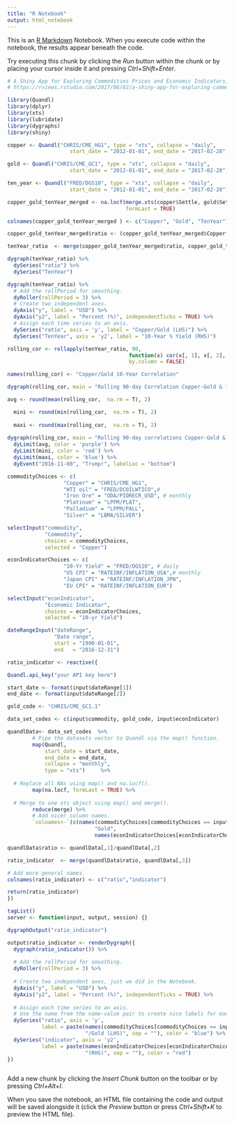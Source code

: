 ```yaml
---
title: "R Notebook"
output: html_notebook
---
```


This is an [R Markdown](http://rmarkdown.rstudio.com) Notebook. When you execute code within the notebook, the results appear beneath the code. 

Try executing this chunk by clicking the *Run* button within the chunk or by placing your cursor inside it and pressing *Ctrl+Shift+Enter*. 

```r
# A Shiny App for Exploring Commodities Prices and Economic Indicators, via Quandl
# https://rviews.rstudio.com/2017/06/02/a-shiny-app-for-exploring-commodities-prices-and-economic-indicators-via-quandl/

library(Quandl)
library(dplyr)
library(xts)
library(lubridate)
library(dygraphs)
library(shiny)

copper <- Quandl("CHRIS/CME_HG1", type = "xts", collapse = "daily",  
                    start_date = "2012-01-01", end_date = "2017-02-28")

gold <- Quandl("CHRIS/CME_GC1", type = "xts", collapse = "daily",  
                    start_date = "2012-01-01", end_date = "2017-02-28")

ten_year <- Quandl("FRED/DGS10", type = "xts", collapse = "daily",  
                    start_date = "2012-01-01", end_date = "2017-02-28")

copper_gold_tenYear_merged <- na.locf(merge.xts(copper$Settle, gold$Settle, ten_year),
                                      formLast = TRUE)

colnames(copper_gold_tenYear_merged ) <- c("Copper", "Gold", "TenYear")

copper_gold_tenYear_merged$ratio <- (copper_gold_tenYear_merged$Copper*100)/copper_gold_tenYear_merged$Gold

tenYear_ratio  <- merge(copper_gold_tenYear_merged$ratio, copper_gold_tenYear_merged$TenYear)

dygraph(tenYear_ratio) %>%
  dySeries("ratio") %>% 
  dySeries("TenYear")

dygraph(tenYear_ratio) %>% 
  # Add the rollPeriod for smoothing.
  dyRoller(rollPeriod = 3) %>% 
  # Create two independent axes.
  dyAxis("y", label = "USD") %>%
  dyAxis("y2", label = "Percent (%)", independentTicks = TRUE) %>%
  # Assign each time series to an axis.
  dySeries("ratio", axis = 'y', label = "Copper/Gold (LHS)") %>% 
  dySeries("TenYear", axis = 'y2', label = "10-Year % Yield (RHS)")

rolling_cor <- rollapply(tenYear_ratio, 90, 
                                       function(x) cor(x[, 1], x[, 2], use = "pairwise.complete.obs"), 
                                       by.column = FALSE)

names(rolling_cor) <- "Copper/Gold 10-Year Correlation"

dygraph(rolling_cor, main = "Rolling 90-day Correlation Copper-Gold & 10-Year Yield")

avg <- round(mean(rolling_cor,  na.rm = T), 2)

  mini <- round(min(rolling_cor,  na.rm = T), 2)
 
  maxi <- round(max(rolling_cor,  na.rm = T), 2)
  
dygraph(rolling_cor, main = "Rolling 90-day correlations Copper-Gold & 10-Year Yield") %>% 
  dyLimit(avg, color = 'purple') %>% 
  dyLimit(mini, color = 'red') %>% 
  dyLimit(maxi, color = 'blue') %>% 
  dyEvent("2016-11-08", "Trump!", labelLoc = "bottom")

commodityChoices <- c(
                  "Copper" = "CHRIS/CME_HG1",
                  "WTI oil" = "FRED/DCOILWTICO",# 
                  "Iron Ore" = "ODA/PIORECR_USD", # monthly
                  "Platinum" = "LPPM/PLAT", 
                  "Palladium" = "LPPM/PALL",
                  "Silver" = "LBMA/SILVER")

selectInput("commodity",
            "Commodity",
            choices = commodityChoices, 
            selected = "Copper")

econIndicatorChoices <- c(
                  "10-Yr Yield" = "FRED/DGS10", # daily
                  "US CPI" = "RATEINF/INFLATION_USA",# monthly
                  "Japan CPI" = "RATEINF/INFLATION_JPN",
                  "EU CPI" = "RATEINF/INFLATION_EUR")

selectInput("econIndicator",
            "Economic Indicator",
            choices = econIndicatorChoices, 
            selected = "10-yr Yield")

dateRangeInput("dateRange",
               "Date range",
               start = "1990-01-01",
               end   = "2016-12-31")

ratio_indicator <- reactive({

Quandl.api_key("your API key here")

start_date <- format(input$dateRange[1])
end_date <- format(input$dateRange[2])

gold_code <- "CHRIS/CME_GC1.1"

data_set_codes <- c(input$commodity, gold_code, input$econIndicator)

quandlData<- data_set_codes  %>% 
        # Pipe the datasets vector to Quandl via the map() function.
        map(Quandl,
            start_date = start_date,
            end_date = end_date,
            collapse = "monthly",
            type = "xts")     %>%
  
  # Replace all NAs using map() and na.locf().
        map(na.locf, formLast = TRUE) %>%
  
  # Merge to one xts object using map() and merge().
        reduce(merge) %>% 
        # Add nicer column names.
        `colnames<-`(c(names(commodityChoices[commodityChoices == input$commodity]), 
                            "Gold",
                            names(econIndicatorChoices[econIndicatorChoices == input$econIndicator]))) 

quandlData$ratio <- quandlData[,1]/quandlData[,2]

ratio_indicator  <- merge(quandlData$ratio, quandlData[,3])

# Add more general names.
colnames(ratio_indicator) <- c("ratio","indicator")       

return(ratio_indicator)
})

tagList()
server <- function(input, output, session) {}

dygraphOutput("ratio_indicator")

output$ratio_indicator <- renderDygraph({
  dygraph(ratio_indicator()) %>% 
    
  # Add the rollPeriod for smoothing.
  dyRoller(rollPeriod = 3) %>% 
    
  # Create two independent axes, just we did in the Notebook.
  dyAxis("y", label = "USD") %>%
  dyAxis("y2", label = "Percent (%)", independentTicks = TRUE) %>%
    
  # Assign each time series to an axis. 
  # Use the name from the name-value pair to create nice labels for each.  
  dySeries("ratio", axis = 'y', 
           label = paste(names(commodityChoices[commodityChoices == input$commodity]), 
                         "/Gold (LHS)", sep = ""), color = "blue") %>% 
  dySeries("indicator", axis = 'y2', 
           label = paste(names(econIndicatorChoices[econIndicatorChoices == input$econIndicator]), 
                         "(RHS)", sep = ""), color = "red")
})



```

Add a new chunk by clicking the *Insert Chunk* button on the toolbar or by pressing *Ctrl+Alt+I*.

When you save the notebook, an HTML file containing the code and output will be saved alongside it (click the *Preview* button or press *Ctrl+Shift+K* to preview the HTML file).
